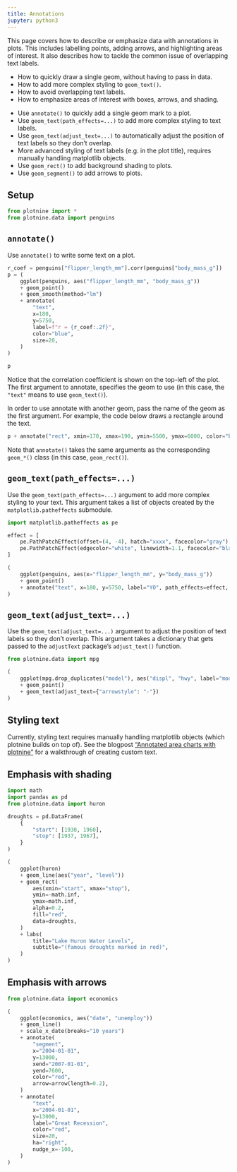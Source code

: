 ```yaml
---
title: Annotations
jupyter: python3
---
```




This page covers how to describe or emphasize data with annotations in plots. This includes labelling points, adding arrows, and highlighting areas of interest. It also describes how to tackle the common issue of overlapping text labels.

:::{.callout-tip title="You will learn"}
* How to quickly draw a single geom, without having to pass in data.
* How to add more complex styling to `geom_text()`.
* How to avoid overlapping text labels.
* How to emphasize areas of interest with boxes, arrows, and shading.
:::

:::{.callout-note title="Key points" collapse="true"}
* Use `annotate()` to quickly add a single geom mark to a plot.
* Use `geom_text(path_effects=...)` to add more complex styling to text labels.
* Use `geom_text(adjust_text=...)` to automatically adjust the position of text labels so they don't overlap.
* More advanced styling of text labels (e.g. in the plot title), requires manually handling matplotlib objects.
* Use `geom_rect()` to add background shading to plots.
* Use `geom_segment()` to add arrows to plots.
:::

## Setup

```python
from plotnine import *
from plotnine.data import penguins
```

## `annotate()`

Use `annotate()` to write some text on a plot.

```python
r_coef = penguins["flipper_length_mm"].corr(penguins["body_mass_g"])
p = (
    ggplot(penguins, aes("flipper_length_mm", "body_mass_g"))
    + geom_point()
    + geom_smooth(method="lm")
    + annotate(
        "text",
        x=180,
        y=5750,
        label=f"r = {r_coef:.2f}",
        color="blue",
        size=20,
    )
)

p
```

Notice that the correlation coefficient is shown on the top-left of the plot. The first argument to annotate, specifies the geom to use (in this case, the `"text"` means to use `geom_text()`).

In order to use annotate with another geom, pass the name of the geom as the first argument. For example, the code below draws a rectangle around the text.

```python
p + annotate("rect", xmin=170, xmax=190, ymin=5500, ymax=6000, color="blue", fill=None)
```

Note that `annotate()` takes the same arguments as the corresponding `geom_*()` class (in this case, `geom_rect()`).

## `geom_text(path_effects=...)`

Use the `geom_text(path_effects=...)` argument to add more complex styling to your text. This argument takes a list of objects created by the `matplotlib.patheffects` submodule.

```python
import matplotlib.patheffects as pe

effect = [
    pe.PathPatchEffect(offset=(4, -4), hatch="xxxx", facecolor="gray"),
    pe.PathPatchEffect(edgecolor="white", linewidth=1.1, facecolor="black"),
]

(
    ggplot(penguins, aes(x="flipper_length_mm", y="body_mass_g"))
    + geom_point()
    + annotate("text", x=180, y=5750, label="YO", path_effects=effect, size=75)
)
```

## `geom_text(adjust_text=...)`

Use the `geom_text(adjust_text=...)` argument to adjust the position of text labels so they don't overlap. This argument takes a dictionary that gets passed to the `adjustText` package's `adjust_text()` function.

```python
from plotnine.data import mpg

(
    ggplot(mpg.drop_duplicates("model"), aes("displ", "hwy", label="model"))
    + geom_point()
    + geom_text(adjust_text={"arrowstyle": "-"})
)
```

## Styling text

Currently, styling text requires manually handling matplotlib objects (which plotnine builds on top of). See the blogpost ["Annotated area charts with plotnine"](https://nrennie.rbind.io/blog/plotnine-annotated-area-chart/) for a walkthrough of creating custom text.


## Emphasis with shading


```python
import math
import pandas as pd
from plotnine.data import huron

droughts = pd.DataFrame(
    {
        "start": [1930, 1960],
        "stop": [1937, 1967],
    }
)

(
    ggplot(huron)
    + geom_line(aes("year", "level"))
    + geom_rect(
        aes(xmin="start", xmax="stop"),
        ymin=-math.inf,
        ymax=math.inf,
        alpha=0.2,
        fill="red",
        data=droughts,
    )
    + labs(
        title="Lake Huron Water Levels",
        subtitle="(famous droughts marked in red)",
    )
)
```

## Emphasis with arrows


```python
from plotnine.data import economics

(
    ggplot(economics, aes("date", "unemploy"))
    + geom_line()
    + scale_x_date(breaks="10 years")
    + annotate(
        "segment",
        x="2004-01-01",
        y=13000,
        xend="2007-01-01",
        yend=7600,
        color="red",
        arrow=arrow(length=0.2),
    )
    + annotate(
        "text",
        x="2004-01-01",
        y=13000,
        label="Great Recession",
        color="red",
        size=20,
        ha="right",
        nudge_x=-100,
    )
)
```
